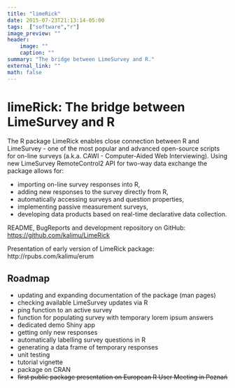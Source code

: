 ```yaml
---
title: "limeRick"
date: 2015-07-23T21:13:14-05:00
tags:  ["software","r"]
image_preview: ""
header: 
    image: ""
    caption: ""
summary: "The bridge between LimeSurvey and R."
external_link: ""
math: false
---
```


# limeRick: The bridge between LimeSurvey and R

The R package LimeRick enables close connection between R and LimeSurvey - one of the most popular and advanced open-source scripts for on-line surveys (a.k.a. CAWI - Computer-Aided Web Interviewing). Using new LimeSurvey RemoteControl2 API for two-way data exchange the package allows for:

* importing on-line survey responses into R,
* adding new responses to the survey directly from R,
* automatically accessing surveys and question properties,
* implementing passive measurement surveys,
* developing data products based on real-time declarative data collection.

README, BugReports and development repository on GitHub:
<a href="https://github.com/kalimu/LimeRick">https://github.com/kalimu/LimeRick</a>

Presentation of early version of LimeRick package: http://rpubs.com/kalimu/erum

## Roadmap

* updating and expanding documentation of the package (man pages)
* checking available LimeSurvey updates via R
* ping function to an active survey
* function for populating survey with temporary lorem ipsum answers
* dedicated demo Shiny app
* getting only new responses
* automatically labelling survey questions in R
* generating a data frame of temporary responses
* unit testing
* tutorial vignette
* package on CRAN
* ~~first public package presentation on European R User Meeting in Poznań~~
